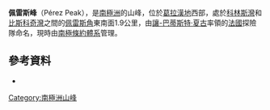 {{coord|65|25|S|64|5|W|display=title}}

'''佩雷斯峰'''（Pérez Peak），是[[南極洲|南極洲]]的山峰，位於[[葛拉漢地|葛拉漢地]]西部，處於[[科林斯灣_(葛拉漢地)|科林斯灣]]和[[比斯科奇灣|比斯科奇灣]]之間的[[佩雷斯角|佩雷斯角]]東南面1.9公里，由[[讓-巴蒂斯特·夏古|讓-巴蒂斯特·夏古]]率領的[[法國|法國]]探險隊命名，現時由[[南極條約體系|南極條約體系]]管理。

==參考資料==
*{{usgs-gazetteer}}

{{DEFAULTSORT:Perez Peak}}
[[Category:南極洲山峰|Category:南極洲山峰]]


{{GrahamCoast-geo-stub}}